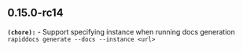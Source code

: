 ## 0.15.0-rc14
**`(chore):`** - Support specifying instance when running docs generation `rapiddocs generate --docs --instance <url>`


